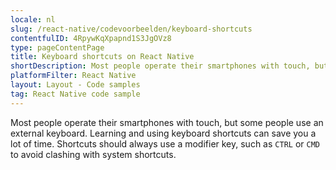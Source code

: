 ```yaml
---
locale: nl
slug: /react-native/codevoorbeelden/keyboard-shortcuts
contentfulID: 4RpywKqXpapnd1S3JgOVz8
type: pageContentPage
title: Keyboard shortcuts on React Native
shortDescription: Most people operate their smartphones with touch, but some people use an external keyboard.
platformFilter: React Native
layout: Layout - Code samples
tag: React Native code sample
---
```


Most people operate their smartphones with touch, but some people use an external keyboard. Learning and using keyboard shortcuts can save you a lot of time. Shortcuts should always use a modifier key, such as `CTRL` or `CMD` to avoid clashing with system shortcuts.

<CodeSample id="keyboard-shortcuts" locale="nl" platform="react native"/>